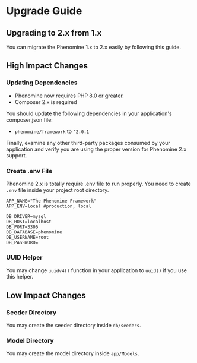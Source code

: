 
# Upgrade Guide

## Upgrading to 2.x from 1.x
You can migrate the Phenomine 1.x to 2.x easily by following this guide.

## High Impact Changes

### Updating Dependencies
- Phenomine now requires PHP 8.0 or greater.
- Composer 2.x is required

You should update the following dependencies in your application's composer.json file:
- `phenomine/framework` to `^2.0.1`

Finally, examine any other third-party packages consumed by your application and verify you are using the proper version for Phenomine 2.x support.

### Create .env File 
Phenomine 2.x is totally require .env file to run properly. You need to create `.env` file inside your project root directory.

```env
APP_NAME="The Phenomine Framework"
APP_ENV=local #production, local

DB_DRIVER=mysql
DB_HOST=localhost
DB_PORT=3306
DB_DATABASE=phenomine
DB_USERNAME=root
DB_PASSWORD=
```

### UUID Helper
You may change `uuidv4()` function in your application to `uuid()` if you use this helper.

## Low Impact Changes

### Seeder Directory
You may create the seeder directory inside `db/seeders`.

### Model Directory 
You may create the model directory inside `app/Models`.
